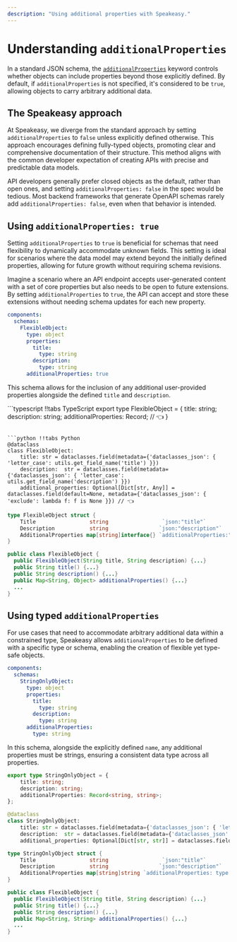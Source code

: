 ```yaml
---
description: "Using additional properties with Speakeasy."
---
```



# Understanding `additionalProperties`

In a standard JSON schema, the [`additionalProperties`](https://json-schema.org/understanding-json-schema/reference/object#additional-properties) keyword controls whether objects can include properties beyond those explicitly defined. By default, if `additionalProperties` is not specified, it's considered to be `true`, allowing objects to carry arbitrary additional data.

## The Speakeasy approach

At Speakeasy, we diverge from the standard approach by setting `additionalProperties` to `false` unless explicitly defined otherwise. This approach encourages defining fully-typed objects, promoting clear and comprehensive documentation of their structure. This method aligns with the common developer expectation of creating APIs with precise and predictable data models.

API developers generally prefer closed objects as the default, rather than open ones, and setting `additionalProperties: false` in the spec would be tedious. Most backend frameworks that generate OpenAPI schemas rarely add `additionalProperties: false`, even when that behavior is intended.

## Using `additionalProperties: true`

Setting `additionalProperties` to `true` is beneficial for schemas that need flexibility to dynamically accommodate unknown fields. This setting is ideal for scenarios where the data model may extend beyond the initially defined properties, allowing for future growth without requiring schema revisions.

Imagine a scenario where an API endpoint accepts user-generated content with a set of core properties but also needs to be open to future extensions. By setting `additionalProperties` to `true`, the API can accept and store these extensions without needing schema updates for each new property.

```yaml openapi.yaml
components:
  schemas:
    FlexibleObject:
      type: object
      properties:
        title:
          type: string
        description:
          type: string
      additionalProperties: true
```

This schema allows for the inclusion of any additional user-provided properties alongside the defined `title` and `description`.

<CodeWithTabs>
```typescript !!tabs TypeScript
export type FlexibleObject = {
    title: string;
    description: string;
    additionalProperties: Record<string, any>;  // 👈 
}

```

```python !!tabs Python
@dataclass
class FlexibleObject:
    title: str = dataclasses.field(metadata={'dataclasses_json': { 'letter_case': utils.get_field_name('title') }})
    description:  str = dataclasses.field(metadata={'dataclasses_json': { 'letter_case': utils.get_field_name('description') }})
    additional_properties: Optional[Dict[str, Any]] = dataclasses.field(default=None, metadata={'dataclasses_json': { 'exclude': lambda f: f is None }}) // 👈 

```

```go !!tabs Go 
type FlexibleObject struct {
	Title                 string                 `json:"title"`
	Description           string                `json:"description"`
	AdditionalProperties map[string]interface{} `additionalProperties:"true" json:"-"`// 👈 
}
```

```java !!tabs Java
public class FlexibleObject {
  public FlexibleObject(String title, String description) {...}
  public String title() {...}
  public String description() {...}
  public Map<String, Object> additionalProperties() {...}
  ...
}
```
</CodeWithTabs>

## Using typed `additionalProperties`

For use cases that need to accommodate arbitrary additional data within a constrained type, Speakeasy allows `additionalProperties` to be defined with a specific type or schema, enabling the creation of flexible yet type-safe objects.

```yaml openapi.yaml
components:
  schemas:
    StringOnlyObject:
      type: object
      properties:
        title:
          type: string
        description:
          type: string
      additionalProperties:
        type: string
```

In this schema, alongside the explicitly defined `name`, any additional properties must be strings, ensuring a consistent data type across all properties.

<CodeWithTabs>

```typescript !!tabs TypeScript
export type StringOnlyObject = {
    title: string;
    description: string;
    additionalProperties: Record<string, string>;
};

```

```python !!tabs Python
@dataclass
class StringOnlyObject:
    title: str = dataclasses.field(metadata={'dataclasses_json': { 'letter_case': utils.get_field_name('title') }})
    description:  str = dataclasses.field(metadata={'dataclasses_json': { 'letter_case': utils.get_field_name('description') }})
    additional_properties: Optional[Dict[str, str]] = dataclasses.field(default=None, metadata={'dataclasses_json': { 'exclude': lambda f: f is None }})

```

```go !!tabs Go 
type StringOnlyObject struct {
	Title                 string                 `json:"title"`
	Description           string                `json:"description"`
	AdditionalProperties map[string]string `additionalProperties: type: string json:"-"`
}
```

```java !!tabs Java
public class FlexibleObject {
  public FlexibleObject(String title, String description) {...}
  public String title() {...}
  public String description() {...}
  public Map<String, String> additionalProperties() {...}
  ...
}
```
</CodeWithTabs>
